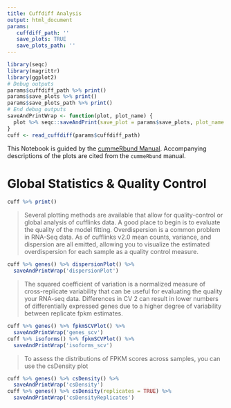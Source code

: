 ```yaml
---
title: Cuffdiff Analysis
output: html_document
params:
   cuffdiff_path: ''
   save_plots: TRUE
   save_plots_path: ''
---
```


```r
library(seqc)
library(magrittr)
library(ggplot2)
# Debug outputs
params$cuffdiff_path %>% print()
params$save_plots %>% print()
params$save_plots_path %>% print()
# End debug outputs
saveAndPrintWrap <- function(plot, plot_name) {
  plot %>% seqc::saveAndPrint(save_plot = params$save_plots, plot_name = plot_name, output_path = params$save_plots_path)
}
cuff <- read_cuffdiff(params$cuffdiff_path)
```

This Notebook is guided by the [cummeRbund Manual](https://www.bioconductor.org/packages/3.7/bioc/vignettes/cummeRbund/inst/doc/cummeRbund-manual.pdf). Accompanying descriptions of the plots are cited from the `cummeRbund` manual.

# Global Statistics & Quality Control

```r
cuff %>% print()
```

> Several plotting methods are available that allow for quality-control or global analysis of cufflinks data. A good place to begin is to evaluate the quality of the model fitting. Overdispersion is a common problem in RNA-Seq data. As of cufflinks v2.0 mean counts, variance, and dispersion are all emitted, allowing you to visualize the estimated overdispersion for each sample as a quality control measure.

```r
cuff %>% genes() %>% dispersionPlot() %>%
  saveAndPrintWrap('dispersionPlot')
```

> The squared coefficient of variation is a normalized measure of cross-replicate variability that can be useful for evaluating the quality your RNA-seq data. Differences in CV 2 can result in lower numbers of differentially expressed genes due to a higher degree of variability between replicate fpkm estimates.

```r
cuff %>% genes() %>% fpkmSCVPlot() %>% 
  saveAndPrintWrap('genes_scv')
cuff %>% isoforms() %>% fpkmSCVPlot() %>%
  saveAndPrintWrap('isoforms_scv')
```

> To assess the distributions of FPKM scores across samples, you can use the csDensity plot

```r
cuff %>% genes() %>% csDensity() %>%
  saveAndPrintWrap('csDensity')
cuff %>% genes() %>% csDensity(replicates = TRUE) %>%
  saveAndPrintWrap('csDensityReplicates')
```